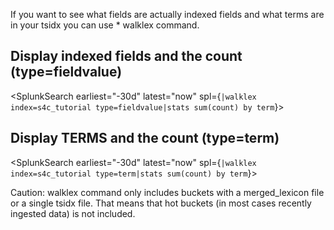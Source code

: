 
If you want to see what fields are actually indexed fields and what terms are in your tsidx you can use * <Link to="https://docs.splunk.com/Documentation/Splunk/9.1.1/SearchReference/Walklex" openInNewContext>walklex</Link>
command. 

## Display indexed fields and the count (type=fieldvalue)
<SplunkSearch earliest="-30d" latest="now" spl={`|walklex index=s4c_tutorial type=fieldvalue|stats sum(count) by term`}>
</SplunkSearch>

## Display TERMS and the count (type=term)
<SplunkSearch earliest="-30d" latest="now" spl={`|walklex index=s4c_tutorial type=term|stats sum(count) by term`}>
</SplunkSearch>

Caution: walklex command only includes buckets with a merged_lexicon file or a single tsidx file. That means that hot buckets (in most cases recently ingested data) is not included. 